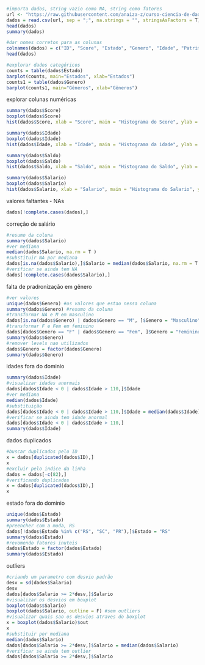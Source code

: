 ```{r}
#importa dados, string vazio como NA, string como fatores
url <- "https://raw.githubusercontent.com/anaiza-z/curso-ciencia-de-dados/main/R/Limpeza%20de%20Dados/Churn.csv"
dados = read.csv(url, sep = ";", na.strings = "", stringsAsFactors = T)
head(dados) 
summary(dados)
```
```{r}
#dar nomes corretos para as colunas
colnames(dados) = c("ID", "Score", "Estado", "Genero", "Idade", "Patrimonio", "Saldo", "Produtos", "TemCartCredito", "Ativo", "Salario", "Saiu")
head(dados)
```
```{r}
#explorar dados categóricos
counts = table(dados$Estado)
barplot(counts, main="Estados", xlab="Estados")
counts1 = table(dados$Genero)
barplot(counts1, main="Gêneros", xlab="Gêneros")
```

explorar colunas numéricas
```{r}
summary(dados$Score)
boxplot(dados$Score)
hist(dados$Score, xlab = "Score", main = "Histograma do Score", ylab = "Frequência")
```
```{r}
summary(dados$Idade)
boxplot(dados$Idade)
hist(dados$Idade, xlab = "Idade", main = "Histograma da idade", ylab = "Frequência")
```
```{r}
summary(dados$Saldo)
boxplot(dados$Saldo)
hist(dados$Saldo, xlab = "Saldo", main = "Histograma do Saldo", ylab = "Frequência")
```
```{r}
summary(dados$Salario)
boxplot(dados$Salario)
hist(dados$Salario, xlab = "Salario", main = "Histograma do Salario", ylab = "Frequência")
```

valores faltantes - NAs
```{r}
dados[!complete.cases(dados),]
```
correção de salário
```{r}
#resumo da coluna
summary(dados$Salario)
#ver mediana
median(dados$Salario, na.rm = T )
#substituir NA por mediana
dados[is.na(dados$Salario),]$Salario = median(dados$Salario, na.rm = T )
#verificar se ainda tem NA
dados[!complete.cases(dados$Salario),]
```
falta de pradronização em gênero
```{r}
#ver valores
unique(dados$Genero) #os valores que estao nessa coluna
summary(dados$Genero) #resumo da coluna
#transformar NA e M em masculino
dados[is.na(dados$Genero) | dados$Genero == "M", ]$Genero = "Masculino"
#transformar F e Fem em feminino
dados[dados$Genero == "F" | dados$Genero == "Fem", ]$Genero = "Feminino"
summary(dados$Genero)
#remover levels nao utilizados
dados$Genero = factor(dados$Genero)
summary(dados$Genero)
```
idades fora do dominio
```{r}
summary(dados$Idade)
#visualizar idades anormais
dados[dados$Idade < 0 | dados$Idade > 110,]$Idade
#ver mediana
median(dados$Idade)
#substituição
dados[dados$Idade < 0 | dados$Idade > 110,]$Idade = median(dados$Idade)
#verificar se ainda tem idade anormal
dados[dados$Idade < 0 | dados$Idade > 110,]
summary(dados$Idade)
```
dados duplicados
```{r}
#buscar duplicados pelo ID
x = dados[duplicated(dados$ID),]
x
#excluir pelo indice da linha
dados = dados[-c(82),]
#verificando duplicados
x = dados[duplicated(dados$ID),]
x
```
estado fora do dominio
```{r}
unique(dados$Estado)
summary(dados$Estado)
#preencher com a moda, RS
dados[!dados$Estado %in% c("RS", "SC", "PR"),]$Estado = "RS"
summary(dados$Estado)
#revomendo fatores inuteis
dados$Estado = factor(dados$Estado)
summary(dados$Estado)
```
outliers
```{r}
#criando um parametro com desvio padrão
desv = sd(dados$Salario)
desv
dados[dados$Salario >= 2*desv,]$Salario
#visualizar os desvios em boxplot
boxplot(dados$Salario)
boxplot(dados$Salario, outline = F) #sem outliers
#visualizar quais sao os desvios atraves do boxplot
x = boxplot(dados$Salario)$out
x
#substituir por mediana
median(dados$Salario)
dados[dados$Salario >= 2*desv,]$Salario = median(dados$Salario)
#verificar se ainda tem outlier
dados[dados$Salario >= 2*desv,]$Salario
```





















